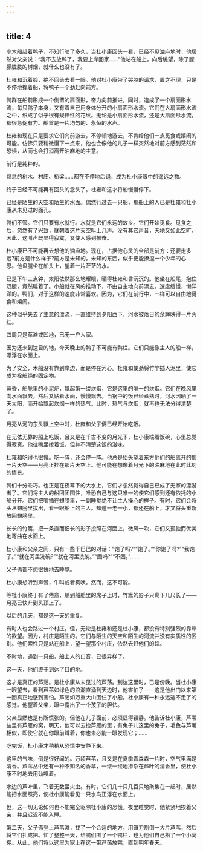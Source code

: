 ```yaml
---
---
---
```

title: 4
---



小木船赶着鸭子，不知行驶了多久，当杜小康回头一看，已经不见油麻地时，他居然对父亲说：“我不去放鸭了，我要上岸回家……”他站在船上，向后眺望，除了朦朦胧胧的树烟，就什么也没有了。

杜雍和沉着脸，绝不回头去看一眼。他对杜小康带了哭腔的请求，置之不理，只是不停地撑着船，将鸭子一个劲赶向前方。

鸭群在船前形成一个倒置的扇面形，奋力向前推进，同时，造成了一个扇面形水流，每只鸭子本身，又有着自己用身体分开的小扇面形水流。它们在大扇面形水流之中，织成了似乎很有规律性的花纹。无论是小扇面形水流，还是大扇面形水流，都很急促有力。船首是一片均匀的、永恒的水声。

杜雍和现在只是要求它们向前游去，不停顿地游去，不肯给他们一点觅食或嬉闹的可能。仿佛只要稍微慢下一点来，他也会像他的儿子一样突然地对前方感到茫然和恐惧，从而也会打消离开油麻地的主意。

前行是纯粹的。

熟悉的树木、村庄、桥梁……都在不停地后退，成为杜小康眼中的遥远之物。

终于已经不可能再有回头的念头了。杜雍和这才将船慢慢停下。

已经是陌生的天空和陌生的水面。偶然行过去一只船，那船上的人已是杜雍和杜小康从未见过的面孔。

鸭们不管。它们只要有水就行。水就是它们永远的故乡。它们开始觅食。觅食之后，忽然有了兴致，就朝着这片天空叫上几声。没有其它声音，天地又如此空旷，因此，这叫声既显得寂寞，又使人感到振奋。

杜小康已不可能再去想他的油麻地。现在，占据他心灵的全部是前方：还要走多远?前方是什么样子?前方是未知的。未知的东西，似乎更能撩逗一个少年的心思。他盘腿坐在船头上，望着一片茫茫的水。

已是下午三点钟，太阳依然那么地耀眼，晒得杜雍和昏沉沉的。他坐在船尾，抱住双腿，竟然睡着了。小船就在风的推动下，不由自主地向前漂去。速度缓慢，懒洋洋的。鸭们，对于这样的速度非常喜欢。因为，它们在前行中，一样可以自由地觅食和嬉闹。

这种似乎失去了主意的漂流，一直维持到夕阳西下，河水被落日的余辉映得一片火红。

四周只是草滩或凹地，已无一户人家。

因为还未到达目的地，今天晚上的鸭子不可能有鸭栏。它们只能像主人的船一样，漂浮在水面上。

为了安全，木船没有靠到岸边，而是停在河心。杜雍和使劲将竹竿插入泥里，使它成为拴船绳的固定物。

黄昏，船舱里的小泥炉，飘起第一缕炊烟，它是这里的唯一的炊烟。它们在晚风里向水面飘去，然后又贴着水面，慢慢飘去。当锅中的饭已经煮熟时，河水因晒了一天太阳，而开始飘起炊烟一样的热气。此时，热气与炊烟，就再也无法分得清楚了。

月亮从河的东头飘上空中时，杜雍和父子俩已经开始吃饭。

在无依无靠的船上吃饭，且又是在千古不变的月光下，杜小康端着饭碗，心里总觉得寂寞。他往嘴里拨着饭，但并不清楚这饭的滋味。

杜雍和吃得也很慢。吃一阵，还会停一阵。他总是抬头望着东方他们的船离开的那一片天空——月亮正挂在那片天空上。他可能在想像着月光下的油麻地在此时此刻的情景。

鸭们十分乖巧。也正是在夜幕下的大水上，它们才忽然觉得自己已成了无家的漂游者了。它们将主人的船团团围住，唯恐自己与这只唯一的使它们感到还有依托的小船分开。它们把嘴插在翅膀里，一副睡觉绝不让主人操心的样子。有时，它们会将头从翅膀里拔出，看一眼船上的主人。知道一老一小，都还在船上，才又将头重新放回翅膀里。

长长的竹篙，把一条直而细长的影子投照在河面上，微风一吹，它们又孤独而优美地弯曲在水面上。

杜小康和父亲之间，只有一些干巴巴的对话：“饱了吗?”“饱了。”“你饱了吗?”“我饱了。”“就在河里洗碗?”“就在河里洗碗。”“困吗?”“不困。”……

父子俩都不想很快地去睡觉。

杜小康想听到声音，牛叫或者狗吠。然而，这不可能。

等杜小康终于有了倦意，躺到船舱里的席子上时，竹篙的影子只剩下几尺长了——月亮已快升到头顶上了。

以后的几天，都是这一天的重复。

有时人也会路过一个村庄，但，无论是杜雍和还是杜小康，都没有特别强烈的靠岸的欲望。因为，村庄是陌生的。它们与陌生的天空和陌生的河流并没有实质性的区别。他们索性只是站在船上，望一望那个村庄，依然去赶他们的路。

不时地，遇到一只船，船上人的口音，已很异样了。

这一天，他们终于到达了目的地。

这才是真正的芦荡。是杜小康从未见过的芦荡。到达这里时，已是傍晚。当杜小康一眼望去，看到芦苇如绿色的浪潮直涌到天边时，他害怕了——这是他出门以来第一回真正地感到害怕。芦荡如万重大山围住了小船。杜小康有一种永远逃不走了的感觉。他望着父亲，眼中露出了一个孩子的胆怯。

父亲显然也是有所慌张的。但他在儿子面前，必须显得镇静。他告诉杜小康，芦苇丛里有芦雁的窝，明天，他可以去捡芦雁的蛋；有兔子儿这里的兔子，毛色与芦苇相似，即使它就在你眼前蹲着，你也未必能一眼发现它；……

吃完饭，杜小康才稍稍从恐慌中安静下来。

这里的气味，倒是很好闻的。万顷芦苇，且又是在夏季青森森一片时，空气里满是清香。芦苇丛中还有一种不知名的香草，一缕一缕地掺杂在芦叶的清香里，使杜小康不时地去用劲嗅着。

水边的芦叶里，飞着无数萤火虫。有时，它们几十只几百只地聚集在一起时，居然能把水面照亮，使杜小康能看见一只水鸟正浮在水面上。

但，这一切无论如何也不能完全驱除杜小康的恐慌。夜里睡觉时，他紧紧地挨着父亲，并且迟迟不能入睡。

第二天，父子俩登上芦苇滩，找了一个合适的地方，用镰刀割倒一大片芦苇，然后将它们扎成把。忙了整整一天，给鸭们围了一个鸭栏，也为他们自己搭了一个小窝棚。从此，他们将以这里为家上在这一带芦荡放鸭，直到明年春天。
